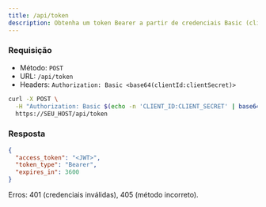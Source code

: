 ```yaml
---
title: /api/token
description: Obtenha um token Bearer a partir de credenciais Basic (clientId:clientSecret).
---
```


### Requisição
- Método: `POST`
- URL: `/api/token`
- Headers: `Authorization: Basic <base64(clientId:clientSecret)>`

```bash
curl -X POST \
  -H "Authorization: Basic $(echo -n 'CLIENT_ID:CLIENT_SECRET' | base64)" \
  https://SEU_HOST/api/token
```

### Resposta
```json
{
  "access_token": "<JWT>",
  "token_type": "Bearer",
  "expires_in": 3600
}
```

Erros: 401 (credenciais inválidas), 405 (método incorreto).


